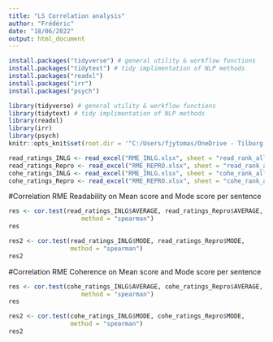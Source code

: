 ---
title: "LS Correlation analysis"
author: "Frédéric"
date: "18/06/2022"
output: html_document
---

```{r setup, include=FALSE}
install.packages("tidyverse") # general utility & workflow functions
install.packages("tidytext") # tidy implimentation of NLP methods
install.packages("readxl")
install.packages("irr")
install.packages("psych")

library(tidyverse) # general utility & workflow functions
library(tidytext) # tidy implimentation of NLP methods
library(readxl)
library(irr)
library(psych)
knitr::opts_knit$set(root.dir = '"C:/Users/fjytomas/OneDrive - Tilburg University/Documents/INLG-Eval-Public Data-20220503T073540Z-001/ReProGen/Table 10 - Comparison')
```

```{r}
read_ratings_INLG <- read_excel("RME_INLG.xlsx", sheet = "read_rank_all")
read_ratings_Repro <- read_excel("RME_REPRO.xlsx", sheet = "read_rank_all")
cohe_ratings_INLG <- read_excel("RME_INLG.xlsx", sheet = "cohe_rank_all")
cohe_ratings_Repro <- read_excel("RME_REPRO.xlsx", sheet = "cohe_rank_all")
```

#Correlation RME Readability on Mean score and Mode score per sentence
```{r}
res <- cor.test(read_ratings_INLG$AVERAGE, read_ratings_Repro$AVERAGE, 
                    method = "spearman")
res

res2 <- cor.test(read_ratings_INLG$MODE, read_ratings_Repro$MODE,
                 method = "spearman")
res2
```
#Correlation RME Coherence on Mean score and Mode score per sentence
```{r}
res <- cor.test(cohe_ratings_INLG$AVERAGE, cohe_ratings_Repro$AVERAGE, 
                    method = "spearman")
res

res2 <- cor.test(cohe_ratings_INLG$MODE, cohe_ratings_Repro$MODE,
                 method = "spearman")
res2
```
